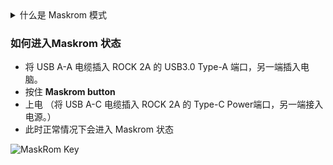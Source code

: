<details>
  <summary>什么是 Maskrom 模式</summary>

Maskrom模式，也称为Loader模式，是一种特殊的启动模式，一般用于恢复或维修有问题的设备。这种模式允许用户直接与设备的硬件进行交互，而不需要经过操作系统。在Maskrom模式下，用户可以通过电脑或其他设备与设备进行通信，并执行一系列命令来解决设备的问题。

    # MacOS 端:

    执行 lsusb 后的结果
    Output:Bus 000 Device 004: ID 2207:350b Fuzhou Rockchip Electronics Co., Ltd. Composite Device

    # Linux 端:

    执行 lsusb 后的结果
    Output:Bus 001 Device 030: ID 2207:350b Fuzhou Rockchip Electronics Company

    # Windows 端:

    打开 RKDevTool，就会看到设备处于 Found One MASKROM Device（找到一个 MASKROM 设备）状态。

</details>

### 如何进入Maskrom 状态

- 将 USB A-A 电缆插入 ROCK 2A 的 USB3.0 Type-A 端口，另一端插入电脑。
- 按住 **Maskrom button**
- 上电 （将 USB A-C 电缆插入 ROCK 2A 的 Type-C Power端口，另一端接入电源。）
- 此时正常情况下会进入 Maskrom 状态

![MaskRom Key](/img/rock2a/rock-2a-hardware-without-emmc-overview.webp)

